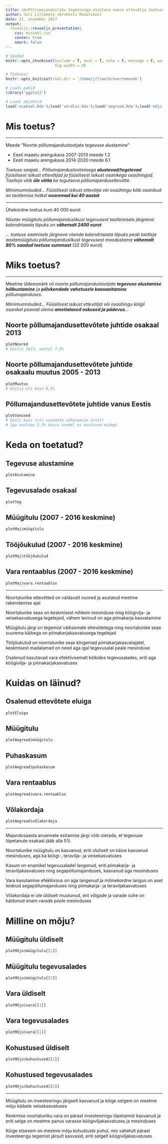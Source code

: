 ```yaml
---
title: <b>Põllumajandusliku tegevusega alustava noore ettevõtja toetuse mõju</b>
author: Jüri Lillemets <br>Eesti Maaülikool
date: 21. november 2017
output: 
  revealjs::revealjs_presentation:
    css: minimal.css
    center: true
    smart: false
---
```


```r
# Seaded
knitr::opts_chunk$set(include = T, eval = T, echo = F, message = F, warning = F, 
                      fig.width = 8)

# Töökaust
knitr::opts_knit$set(root.dir = '/home/jrl/work/noortemeede') 

# Laadi pakid
library('ggplot2')

# Laadi objektid
load('osakaal.Rda');load('võrdlus.Rda');load('aegread.Rda');load('mõju.Rda')
```

# Mis toetus?

---

Meede "Noorte põllumajandustootjate tegevuse alustamine"

- Eesti maaelu arengukava 2007-2013 meede 1.2
- Eesti maaelu arengukava 2014-2020 meede 6.1

_Toetuse saajad... Põllumajandustootmisega **alustavad/tegelevad** füüsilisest isikust ettevõtjad ja füüsilisest isikust osanikega osaühingud. Taotleja võib **üle võtta** ka tegutseva põllumajandusettevõtte._

_Miinimumnõuded... Füüsilisest isikust ettevõtja või osaühingu kõik osanikud on taotlemise hetkel **nooremad kui 40 aastat**_

---

Ühekordne toetus kuni 40 000 eurot

_Nõutav müügitulu põllumajanduslikust tegevusest taotlemisele järgneva kalendriaasta lõpuks on **vähemalt 2400 eurot**_

_... toetuse saamisele järgneva viienda kalendriaasta lõpuks peab taotleja aastamüügitulu põllumajanduslikust tegevusest moodustama **vähemalt 80% saadud toetuse summast**_ (32 000 eurot)

# Miks toetus?

---

Meetme üldeesmärk oli _noorte põllumajandustootjate **tegevuse alustamise hõlbustamine** ja **põlvkondade vahetusele kaasaaitamine** põllumajanduses_.

_Miinimumnõuded... Füüsilisest isikust ettevõtjal või osaühingu kõigil osanikel peavad olema **ametialased oskused ja pädevus**..._

## Noorte põllumajandusettevõtete juhtide osakaal 2013

``` r
plotNoored
# Eestis 2013. aastal 7,5%
```

## Noorte põllumajandusettevõtete juhtide osakaalu muutus 2005 - 2013

``` r
plotMuutus
# Eestis oli kasv 0,5%
```

## Põllumajandusettevõtete juhtide vanus Eestis

``` r
plotVanused
# Eesti kasv tuli vanemate vähenemise arvelt
# Iga-aastase 2-3% kasvu asemel ei muutunud midagi
```

# Keda on toetatud?

## Tegevuse alustamine

``` r
plotAsutamine
```

## Tegevusalade osakaal

``` r
plotTeg
```

## Müügitulu (2007 - 2016 keskmine)

``` r
plotMaj$müügitulu
```

## Tööjõukulud (2007 - 2016 keskmine)

``` r
plotMaj$tööjõukulud
```

## Vara rentaablus (2007 - 2016 keskmine)

``` r
plotMaj$vara.rentaablus
```

---

Noortalunike ettevõtted on valdavalt noored ja asutatud meetme rakendamise ajal

Noortalunike seas on keskmisest rohkem mesinduse ning köögivlja- ja veisekasvatusega tegelejaid, vähem levinud on aga piimakarja kasvatamine

Müügitulu järgi on tegemist väiksemate ettevõtetega ning noortalunike seas suurema käibega on piimakarjakasvatusega tegelejad

Tööjõukulud on noortalunike seas kõrgemad piimakarjakasvatajatel, keskmisest madalamad on need aga igal tegevusalal peale mesinduse

Osalenud kasutavad vara efektiivsemalt kõikides tegevusalades, eriti aga köögivilja- ja piimakarjakasvatuses

# Kuidas on läinud?

## Osalenud ettevõtete eluiga

``` r
plotEluiga
```

## Müügitulu

``` r
plotAegread$müügitulu
```

## Puhaskasum

``` r
plotAegread$puhaskasum
```

## Vara rentaablus

``` r
plotAegread$vara.rentaablus
```

## Võlakordaja

``` r
plotAegread$võlakordaja
```

---

Majandusaasta aruannete esitamise järgi võib oletada, et tegevuse lõpetanute osakaal jääb alla 5%

Noortalunike müügitulu on kasvanud, eriti oluliselt on käive kasvanud mesinduses, aga ka köögi-, teravilja- ja veisekasvatuses

Kasum on enamikel tegevusaladel langenud, eriti piimakarja- ja teraviljakasvatuses ning segapõllumajanduses, kasvanud aga mesinduses

Vara kasutamise efektiivsus on aga langenud ja mitmekordne langus on aset leidnud segapõllumajanduses ning piimakarja- ja teraviljakasvatuses

Võlakordaja ei ole üldiselt muutunud, ent võlgade ja varade suhe on kaldunud enam varade poole mesinduses

# Milline on mõju?

## Müügitulu üldiselt

``` r
plotMõju$müügitulu[[1]]
```

## Müügitulu tegevusalades

``` r
plotMõju$müügitulu[[2]]
```

## Vara üldiselt

``` r
plotMõju$vara[[1]]
```

## Vara tegevusalades

``` r
plotMõju$vara[[2]]
```

## Kohustused üldiselt

``` r
plotMõju$kohustused[[1]]
```

## Kohustused tegevusalades

``` r
plotMõju$kohustused[[2]]
```

---

Müügitulu on investeeringu järgselt kasvanud ja kõige selgem on meetme mõju käibele veisekasvatuses

Keskmise noortaluniku vara on pärast investeeringu lõpetamist kasvanud ja eriti selge on meetme panus varasse köögiviljakasvatuses ja mesinduses

Kõige otsesem on meetme mõju kohustuste puhul, mis vahetult pärast investeerigu tegemist järsult kasvasid, eriti selgelt köögiviljakasvatuses

# {data-background='https://c2.staticflickr.com/4/3852/14202918250_921638aab8_h.jpg'}